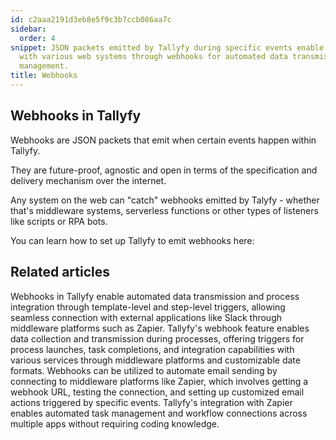 ```yaml
---
id: c2aaa2191d3eb8e5f9c3b7ccb086aa7c
sidebar:
  order: 4
snippet: JSON packets emitted by Tallyfy during specific events enable seamless integration
  with various web systems through webhooks for automated data transmission and process
  management.
title: Webhooks
---
```


## Webhooks in Tallyfy

Webhooks are JSON packets that emit when certain events happen within Tallyfy.

They are future-proof, agnostic and open in terms of the specification and delivery mechanism over the internet.

Any system on the web can "catch" webhooks emitted by Talyfy - whether that's middleware systems, serverless functions or other types of listeners like scripts or RPA bots.

You can learn how to set up Tallyfy to emit webhooks here:



<PageTree />


## Related articles
<CardGrid>
<LinkTitleCard header="<b>Webhooks > Details about webhooks</b>" href="/products/pro/integrations/webhooks/how-to-set-up-webhooks-in-tallyfy/" > Webhooks in Tallyfy enable automated data transmission and process integration through template-level and step-level triggers, allowing seamless connection with external applications like Slack through middleware platforms such as Zapier. </LinkTitleCard>
<LinkTitleCard header="<b>Webhooks > Webhook scenarios</b>" href="/products/pro/integrations/webhooks/how-can-i-use-tallyfys-webhooks-feature/" > Tallyfy's webhook feature enables data collection and transmission during processes, offering triggers for process launches, task completions, and integration capabilities with various services through middleware platforms and customizable date formats. </LinkTitleCard>
<LinkTitleCard header="<b>Webhooks > Send emails using webhooks</b>" href="/products/pro/integrations/webhooks/how-can-i-send-emails-using-webhooks-in-tallyfy/" > Webhooks can be utilized to automate email sending by connecting to middleware platforms like Zapier, which involves getting a webhook URL, testing the connection, and setting up customized email actions triggered by specific events. </LinkTitleCard>
<LinkTitleCard header="<b>Middleware > Zapier</b>" href="/products/pro/integrations/middleware/zapier/" > Tallyfy's integration with Zapier enables automated task management and workflow connections across multiple apps without requiring coding knowledge. </LinkTitleCard>
</CardGrid>